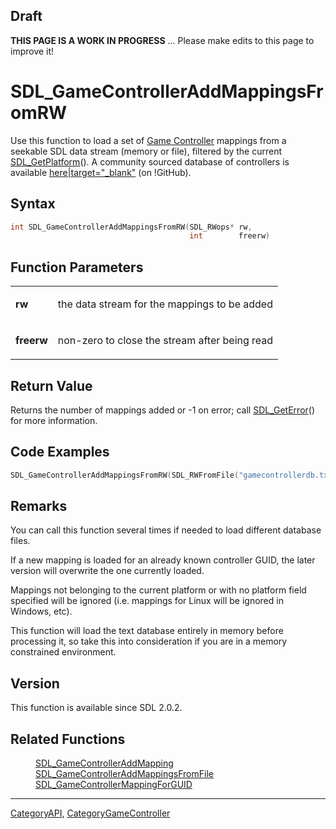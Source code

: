 <!-- # page was renamed from SDL_GameControllerAddMappingsFromFile -->
== Draft ==

'''THIS PAGE IS A WORK IN PROGRESS''' ... Please make edits to this page to improve it!


<!-- #*^*^*^*^*See https://wiki.libsdl.org/SGFunctions for details on editing this page*^*^*^*^* -->


= SDL_GameControllerAddMappingsFromRW =
Use this function to load a set of [[CategoryGameController|Game Controller]] mappings from a seekable SDL data stream (memory or file), filtered by the current [[SDL_GetPlatform]]().
A community sourced database of controllers is available [https://raw.github.com/gabomdq/SDL_GameControllerDB/master/gamecontrollerdb.txt here|target="_blank"] (on !GitHub).



== Syntax ==
<syntaxhighlight lang='c++'>
int SDL_GameControllerAddMappingsFromRW(SDL_RWops* rw,
                                        int        freerw)
</syntaxhighlight>


== Function Parameters ==
{|
|'''rw'''
|the data stream for the mappings to be added
|-
|'''freerw'''
|non-zero to close the stream after being read
|}


== Return Value ==
Returns the number of mappings added or -1 on error; call [[SDL_GetError]]() for more information.


== Code Examples ==
<syntaxhighlight lang='c++'>
SDL_GameControllerAddMappingsFromRW(SDL_RWFromFile("gamecontrollerdb.txt", "rb"), 1);
</syntaxhighlight>


== Remarks ==
You can call this function several times if needed to load different database files.
 
If a new mapping is loaded for an already known controller GUID, the later version will overwrite the one currently loaded.

Mappings not belonging to the current platform or with no platform field specified will be ignored (i.e. mappings for Linux will be ignored in Windows, etc).

This function will load the text database entirely in memory before processing it, so take this into consideration if you are in a memory constrained environment.

== Version ==
This function is available since SDL 2.0.2.

== Related Functions ==
:[[SDL_GameControllerAddMapping]]
:[[SDL_GameControllerAddMappingsFromFile]]
:[[SDL_GameControllerMappingForGUID]]

----
[[CategoryAPI]], [[CategoryGameController]]
